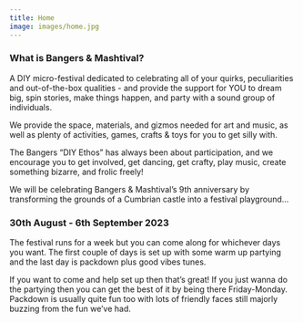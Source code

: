 ```yaml
---
title: Home
image: images/home.jpg
---
```

<!--StartFragment-->

### What is Bangers & Mashtival?

A DIY micro-festival dedicated to celebrating all of your quirks, peculiarities and out-of-the-box qualities - and provide the support for YOU to dream big, spin stories, make things happen, and party with a sound group of individuals.

We provide the space, materials, and gizmos needed for art and music, as well as plenty of activities, games, crafts & toys for you to get silly with. 

The Bangers “DIY Ethos” has always been about participation, and we encourage you to get involved, get dancing, get crafty, play music, create something bizarre, and frolic freely!

We will be celebrating Bangers & Mashtival’s 9th anniversary by transforming the grounds of a Cumbrian castle into a festival playground...

<!--EndFragment-->

### 30th August - 6th September 2023

<!--StartFragment-->

The festival runs for a week b﻿ut you can come along for whichever days you want. The first couple of days is set up with some warm up partying and the last day is packdown plus good vibes tunes. 

If you want to come and help set up then that’s great! If you just wanna do the partying then you can get the best of it by being there Friday-Monday. Packdown is usually quite fun too with lots of friendly faces still majorly buzzing from the fun we’ve had. 

<!--EndFragment-->